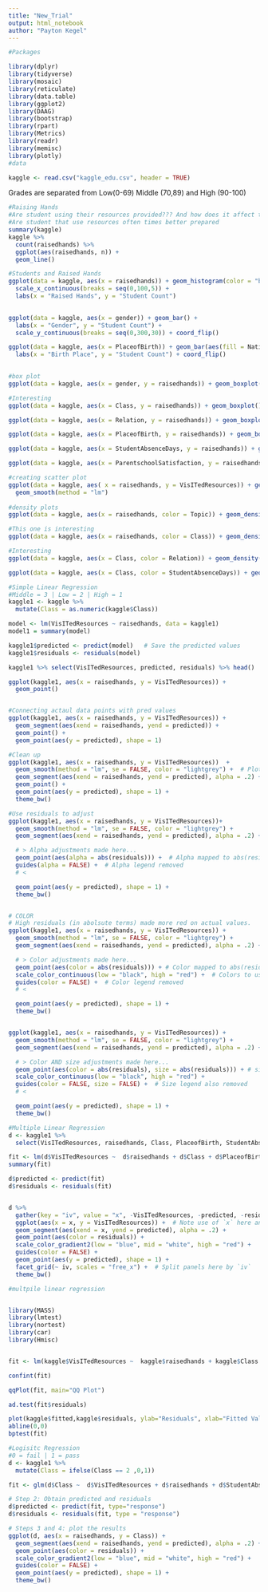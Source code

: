 ```yaml
---
title: "New_Trial"
output: html_notebook
author: "Payton Kegel"
---
```


```r
#Packages

library(dplyr)
library(tidyverse)
library(mosaic)
library(reticulate)
library(data.table)
library(ggplot2)
library(DAAG)
library(bootstrap)
library(rpart)
library(Metrics)
library(readr)
library(memisc)
library(plotly)
#data

kaggle <- read.csv("kaggle_edu.csv", header = TRUE)
```
Grades are separated from Low(0-69) Middle (70,89) and High (90-100)

```r
#Raising Hands 
#Are student using their resources provided??? And how does it affect their grades????
#Are student that use resources often times better prepared
summary(kaggle)
kaggle %>% 
  count(raisedhands) %>% 
  ggplot(aes(raisedhands, n)) +
  geom_line()

#Students and Raised Hands 
ggplot(data = kaggle, aes(x = raisedhands)) + geom_histogram(color = "black") +
  scale_x_continuous(breaks = seq(0,100,5)) + 
  labs(x = "Raised Hands", y = "Student Count")
 

ggplot(data = kaggle, aes(x = gender)) + geom_bar() + 
  labs(x = "Gender", y = "Student Count") +
  scale_y_continuous(breaks = seq(0,300,30)) + coord_flip() 

ggplot(data = kaggle, aes(x = PlaceofBirth)) + geom_bar(aes(fill = NationalITy)) + 
  labs(x = "Birth Place", y = "Student Count") + coord_flip()

 
#box plot 
ggplot(data = kaggle, aes(x = gender, y = raisedhands)) + geom_boxplot()

#Interesting 
ggplot(data = kaggle, aes(x = Class, y = raisedhands)) + geom_boxplot()

ggplot(data = kaggle, aes(x = Relation, y = raisedhands)) + geom_boxplot()

ggplot(data = kaggle, aes(x = PlaceofBirth, y = raisedhands)) + geom_boxplot()

ggplot(data = kaggle, aes(x = StudentAbsenceDays, y = raisedhands)) + geom_boxplot()

ggplot(data = kaggle, aes(x = ParentschoolSatisfaction, y = raisedhands)) + geom_boxplot()

#creating scatter plot
ggplot(data = kaggle, aes( x = raisedhands, y = VisITedResources)) + geom_point() +
  geom_smooth(method = "lm")
 
#density plots
ggplot(data = kaggle, aes(x = raisedhands, color = Topic)) + geom_density()

#This one is interesting 
ggplot(data = kaggle, aes(x = raisedhands, color = Class)) + geom_density()

#Interesting
ggplot(data = kaggle, aes(x = Class, color = Relation)) + geom_density()

ggplot(data = kaggle, aes(x = Class, color = StudentAbsenceDays)) + geom_density()
```

```r
#Simple Linear Regression 
#Middle = 3 | Low = 2 | High = 1 
kaggle1 <- kaggle %>%
  mutate(Class = as.numeric(kaggle$Class))

model <- lm(VisITedResources ~ raisedhands, data = kaggle1)
model1 = summary(model)

kaggle1$predicted <- predict(model)   # Save the predicted values
kaggle1$residuals <- residuals(model)

kaggle1 %>% select(VisITedResources, predicted, residuals) %>% head()

ggplot(kaggle1, aes(x = raisedhands, y = VisITedResources)) +  
  geom_point()


#Connecting actaul data points with pred values
ggplot(kaggle1, aes(x = raisedhands, y = VisITedResources)) +
  geom_segment(aes(xend = raisedhands, yend = predicted)) +
  geom_point() +
  geom_point(aes(y = predicted), shape = 1)

#Clean up 
ggplot(kaggle1, aes(x = raisedhands, y = VisITedResources))  +
  geom_smooth(method = "lm", se = FALSE, color = "lightgrey") +  # Plot regression slope
  geom_segment(aes(xend = raisedhands, yend = predicted), alpha = .2) +  # alpha to fade lines
  geom_point() +
  geom_point(aes(y = predicted), shape = 1) +
  theme_bw() 

#Use residuals to adjust 
ggplot(kaggle1, aes(x = raisedhands, y = VisITedResources))+
  geom_smooth(method = "lm", se = FALSE, color = "lightgrey") +
  geom_segment(aes(xend = raisedhands, yend = predicted), alpha = .2) +

  # > Alpha adjustments made here...
  geom_point(aes(alpha = abs(residuals))) +  # Alpha mapped to abs(residuals)
  guides(alpha = FALSE) +  # Alpha legend removed
  # <

  geom_point(aes(y = predicted), shape = 1) +
  theme_bw()


# COLOR
# High residuals (in abolsute terms) made more red on actual values.
ggplot(kaggle1, aes(x = raisedhands, y = VisITedResources)) +
  geom_smooth(method = "lm", se = FALSE, color = "lightgrey") +
  geom_segment(aes(xend = raisedhands, yend = predicted), alpha = .2) +

  # > Color adjustments made here...
  geom_point(aes(color = abs(residuals))) + # Color mapped to abs(residuals)
  scale_color_continuous(low = "black", high = "red") +  # Colors to use here
  guides(color = FALSE) +  # Color legend removed
  # <

  geom_point(aes(y = predicted), shape = 1) +
  theme_bw()


ggplot(kaggle1, aes(x = raisedhands, y = VisITedResources)) +
  geom_smooth(method = "lm", se = FALSE, color = "lightgrey") +
  geom_segment(aes(xend = raisedhands, yend = predicted), alpha = .2) +

  # > Color AND size adjustments made here...
  geom_point(aes(color = abs(residuals), size = abs(residuals))) + # size also mapped
  scale_color_continuous(low = "black", high = "red") +
  guides(color = FALSE, size = FALSE) +  # Size legend also removed
  # <

  geom_point(aes(y = predicted), shape = 1) +
  theme_bw()
```

```r
#Multiple Linear Regression
d <- kaggle1 %>%
  select(VisITedResources, raisedhands, Class, PlaceofBirth, StudentAbsenceDays, Topic)

fit <- lm(d$VisITedResources ~  d$raisedhands + d$Class + d$PlaceofBirth + d$StudentAbsenceDays + d$Topic)
summary(fit)

d$predicted <- predict(fit)
d$residuals <- residuals(fit)


d %>% 
  gather(key = "iv", value = "x", -VisITedResources, -predicted, -residuals) %>%  # Get data into shape
  ggplot(aes(x = x, y = VisITedResources)) +  # Note use of `x` here and next line
  geom_segment(aes(xend = x, yend = predicted), alpha = .2) +
  geom_point(aes(color = residuals)) +
  scale_color_gradient2(low = "blue", mid = "white", high = "red") +
  guides(color = FALSE) +
  geom_point(aes(y = predicted), shape = 1) +
  facet_grid(~ iv, scales = "free_x") +  # Split panels here by `iv`
  theme_bw()
```

```r
#multpile linear regression 


library(MASS)
library(lmtest)
library(nortest)
library(car)
library(Hmisc)


fit <- lm(kaggle$VisITedResources ~  kaggle$raisedhands + kaggle$Class + kaggle$PlaceofBirth + kaggle$StudentAbsenceDays + kaggle$Topic)

confint(fit)

qqPlot(fit, main="QQ Plot")

ad.test(fit$residuals)

plot(kaggle$fitted,kaggle$residuals, ylab="Residuals", xlab="Fitted Values")
abline(0,0)
bptest(fit)


```

```r
#Logisitc Regression 
#0 = fail | 1 = pass
d <- kaggle1 %>%
  mutate(Class = ifelse(Class == 2 ,0,1))

fit <- glm(d$Class ~  d$VisITedResources + d$raisedhands + d$StudentAbsenceDays , family = binomial())

# Step 2: Obtain predicted and residuals
d$predicted <- predict(fit, type="response")
d$residuals <- residuals(fit, type = "response")

# Steps 3 and 4: plot the results
ggplot(d, aes(x = raisedhands, y = Class)) +
  geom_segment(aes(xend = raisedhands, yend = predicted), alpha = .2) +
  geom_point(aes(color = residuals)) +
  scale_color_gradient2(low = "blue", mid = "white", high = "red") +
  guides(color = FALSE) +
  geom_point(aes(y = predicted), shape = 1) +
  theme_bw()




```





